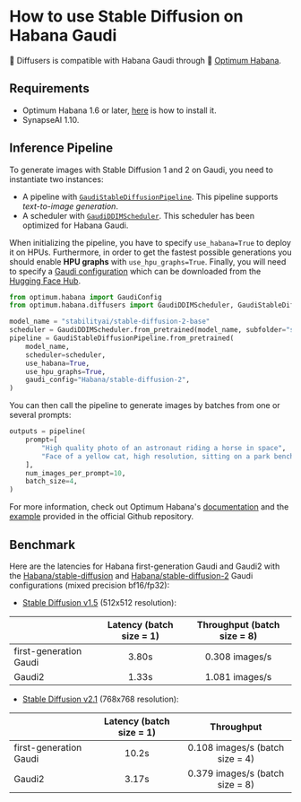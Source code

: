 <!--Copyright 2023 The HuggingFace Team. All rights reserved.

Licensed under the Apache License, Version 2.0 (the "License"); you may not use this file except in compliance with
the License. You may obtain a copy of the License at

http://www.apache.org/licenses/LICENSE-2.0

Unless required by applicable law or agreed to in writing, software distributed under the License is distributed on
an "AS IS" BASIS, WITHOUT WARRANTIES OR CONDITIONS OF ANY KIND, either express or implied. See the License for the
specific language governing permissions and limitations under the License.
-->

# How to use Stable Diffusion on Habana Gaudi

🤗 Diffusers is compatible with Habana Gaudi through 🤗 [Optimum Habana](https://huggingface.co/docs/optimum/habana/usage_guides/stable_diffusion).

## Requirements

- Optimum Habana 1.6 or later, [here](https://huggingface.co/docs/optimum/habana/installation) is how to install it.
- SynapseAI 1.10.


## Inference Pipeline

To generate images with Stable Diffusion 1 and 2 on Gaudi, you need to instantiate two instances:
- A pipeline with [`GaudiStableDiffusionPipeline`](https://huggingface.co/docs/optimum/habana/package_reference/stable_diffusion_pipeline). This pipeline supports *text-to-image generation*.
- A scheduler with [`GaudiDDIMScheduler`](https://huggingface.co/docs/optimum/habana/package_reference/stable_diffusion_pipeline#optimum.habana.diffusers.GaudiDDIMScheduler). This scheduler has been optimized for Habana Gaudi.

When initializing the pipeline, you have to specify `use_habana=True` to deploy it on HPUs.
Furthermore, in order to get the fastest possible generations you should enable **HPU graphs** with `use_hpu_graphs=True`.
Finally, you will need to specify a [Gaudi configuration](https://huggingface.co/docs/optimum/habana/package_reference/gaudi_config) which can be downloaded from the [Hugging Face Hub](https://huggingface.co/Habana).

```python
from optimum.habana import GaudiConfig
from optimum.habana.diffusers import GaudiDDIMScheduler, GaudiStableDiffusionPipeline

model_name = "stabilityai/stable-diffusion-2-base"
scheduler = GaudiDDIMScheduler.from_pretrained(model_name, subfolder="scheduler")
pipeline = GaudiStableDiffusionPipeline.from_pretrained(
    model_name,
    scheduler=scheduler,
    use_habana=True,
    use_hpu_graphs=True,
    gaudi_config="Habana/stable-diffusion-2",
)
```

You can then call the pipeline to generate images by batches from one or several prompts:
```python
outputs = pipeline(
    prompt=[
        "High quality photo of an astronaut riding a horse in space",
        "Face of a yellow cat, high resolution, sitting on a park bench",
    ],
    num_images_per_prompt=10,
    batch_size=4,
)
```

For more information, check out Optimum Habana's [documentation](https://huggingface.co/docs/optimum/habana/usage_guides/stable_diffusion) and the [example](https://github.com/huggingface/optimum-habana/tree/main/examples/stable-diffusion) provided in the official Github repository.


## Benchmark

Here are the latencies for Habana first-generation Gaudi and Gaudi2 with the [Habana/stable-diffusion](https://huggingface.co/Habana/stable-diffusion) and [Habana/stable-diffusion-2](https://huggingface.co/Habana/stable-diffusion-2) Gaudi configurations (mixed precision bf16/fp32):

- [Stable Diffusion v1.5](https://huggingface.co/runwayml/stable-diffusion-v1-5) (512x512 resolution):

|                        | Latency (batch size = 1) | Throughput (batch size = 8) |
| ---------------------- |:------------------------:|:---------------------------:|
| first-generation Gaudi | 3.80s                    | 0.308 images/s              |
| Gaudi2                 | 1.33s                    | 1.081 images/s              |

- [Stable Diffusion v2.1](https://huggingface.co/stabilityai/stable-diffusion-2-1) (768x768 resolution):

|                        | Latency (batch size = 1) | Throughput                      |
| ---------------------- |:------------------------:|:-------------------------------:|
| first-generation Gaudi | 10.2s                    | 0.108 images/s (batch size = 4) |
| Gaudi2                 | 3.17s                    | 0.379 images/s (batch size = 8) |
